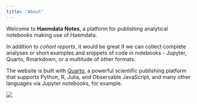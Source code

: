 ```yaml
---
title: "About"
---
```


Welcome to **Haemdata Notes**, a platform for publishing analytical notebooks making use of Haemdata. 

In addition to *cohort reports*, it would be great if we can collect complete analyses or short examples and snippets of code in notebooks - Jupyter, Quarto, Rmarkdown, or a multitude of other formats. 

The website is built with [Quarto](https://quarto.org/), a powerful scientific publishing platform that supports Python, R, Julia, and Observable JavaScript, and many other languages via Jupyter notebooks, for example.

![](https://datascience.arizona.edu/sites/default/files/styles/az_large/public/2022-08/horst_quarto_schematic.png)
